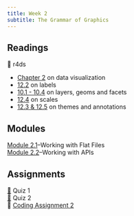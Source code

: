 ```yaml
---
title: Week 2
subtitle: The Grammar of Graphics
---
```


## Readings

| 📖 r4ds
- [Chapter 2](https://r4ds.hadley.nz/data-visualize.html) on data visualization
- [12.2](https://r4ds.hadley.nz/communication.html#labels) on labels
- [10.1 - 10.4](https://r4ds.hadley.nz/layers.html) on layers, geoms and facets
- [12.4](https://r4ds.hadley.nz/communication.html#scales) on scales
- [12.3 & 12.5](https://r4ds.hadley.nz/communication.html#annotations) on themes and annotations

## Modules

| [Module 2.1](/modules/module-2.1.html)--Working with Flat Files
| [Module 2.2](/modules/module-2.2.html)--Working with APIs

## Assignments

| [📘](https://blackboard.gwu.edu/ultra/courses/_387298_1/outline "Quiz 1") Quiz 1
| [📘](https://blackboard.gwu.edu/ultra/courses/_387298_1/outline "Quiz 2") Quiz 2
| 🧮 [Coding Assignment 2](/assignments/coding-assignment-2.html)